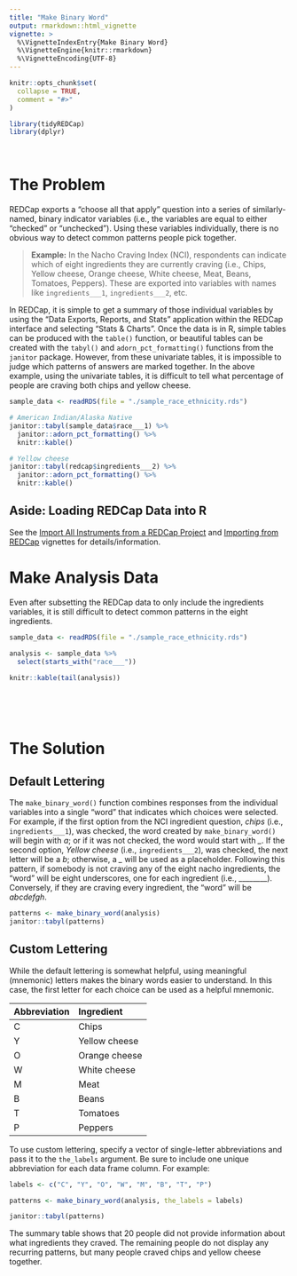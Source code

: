 ```yaml
---
title: "Make Binary Word"
output: rmarkdown::html_vignette
vignette: >
  %\VignetteIndexEntry{Make Binary Word}
  %\VignetteEngine{knitr::rmarkdown}
  %\VignetteEncoding{UTF-8}
---
```


```r
knitr::opts_chunk$set(
  collapse = TRUE,
  comment = "#>"
)
```

```r
library(tidyREDCap)
library(dplyr)
```

</br>


# The Problem 

REDCap exports a "choose all that apply" question into a series of similarly-named, binary indicator variables (i.e., the variables are equal to either "checked" or "unchecked"). Using these variables individually, there is no obvious way to detect common patterns people pick together.

> **Example:** In the Nacho Craving Index (NCI), respondents can indicate which of eight ingredients they are currently craving (i.e., Chips, Yellow cheese, Orange cheese, White cheese, Meat, Beans, Tomatoes, Peppers). These are exported into variables with names like `ingredients___1`, `ingredients___2`, etc.

In REDCap, it is simple to get a summary of those individual variables by using the "Data Exports, Reports, and Stats" application within the REDCap interface and selecting "Stats & Charts". Once the data is in R, simple tables can be produced with the `table()` function, or beautiful tables can be created with the `tabyl()` and `adorn_pct_formatting()` functions from the `janitor` package. However, from these univariate tables, it is impossible to judge which patterns of answers are marked together. In the above example, using the univariate tables, it is difficult to tell what percentage of people are craving both chips and yellow cheese.

```r
sample_data <- readRDS(file = "./sample_race_ethnicity.rds")

# American Indian/Alaska Native
janitor::tabyl(sample_data$race___1) %>% 
  janitor::adorn_pct_formatting() %>% 
  knitr::kable()

# Yellow cheese
janitor::tabyl(redcap$ingredients___2) %>% 
  janitor::adorn_pct_formatting() %>% 
  knitr::kable()

```

## Aside: Loading REDCap Data into R
See the [Import All Instruments from a REDCap Project](../doc/importInstruments.html) and [Importing from REDCap](../doc/useAPI.html) vignettes for details/information.

# Make Analysis Data
 
Even after subsetting the REDCap data to only include the ingredients variables, it is still difficult to detect common patterns in the eight ingredients.

```r
sample_data <- readRDS(file = "./sample_race_ethnicity.rds")

analysis <- sample_data %>% 
  select(starts_with("race___")) 
  
knitr::kable(tail(analysis))
  
```

</br>
</br>

# The Solution
## Default Lettering
The `make_binary_word()` function combines responses from the individual variables into a single "word" that indicates which choices were selected. For example, if the first option from the NCI ingredient question, *chips* (i.e., `ingredients___1`), was checked, the word created by `make_binary_word()` will begin with *a*; or if it was not checked, the word would start with *\_*. If the second option, *Yellow cheese* (i.e., `ingredients___2`), was checked, the next letter will be a *b*; otherwise, a *\_* will be used as a placeholder.  Following this pattern, if somebody is not craving any of the eight nacho ingredients, the "word" will be eight underscores, one for each ingredient (i.e., \_\_\_\_\_\_\_\_).  Conversely, if they are craving every ingredient, the "word" will be *abcdefgh*.

```r
patterns <- make_binary_word(analysis) 
janitor::tabyl(patterns)
```


## Custom Lettering
While the default lettering is somewhat helpful, using meaningful (mnemonic) letters makes the binary words easier to understand.  In this case, the first letter for each choice can be used as a helpful mnemonic.

| Abbreviation | Ingredient     |
| :----------  | :----------    |
| C            | Chips          |
| Y            | Yellow cheese  |
| O            | Orange cheese  |
| W            | White cheese   |
| M            | Meat           |
| B            | Beans          |
| T            | Tomatoes       |
| P            | Peppers        |

To use custom lettering, specify a vector of single-letter abbreviations and pass it to the `the_labels` argument. Be sure to include one unique abbreviation for each data frame column. For example:

```r
labels <- c("C", "Y", "O", "W", "M", "B", "T", "P")

patterns <- make_binary_word(analysis, the_labels = labels)

janitor::tabyl(patterns)
```

The summary table shows that 20 people did not provide information about what ingredients they craved. The remaining people do not display any recurring patterns, but many people craved chips and yellow cheese together.
